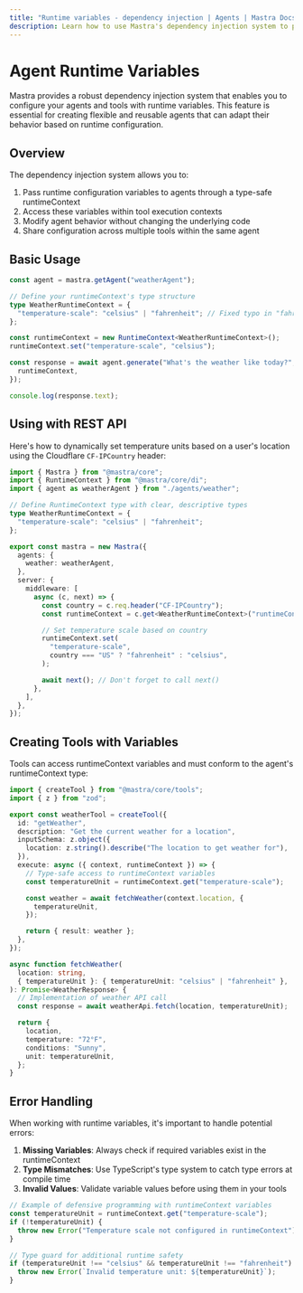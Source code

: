 ```yaml
---
title: "Runtime variables - dependency injection | Agents | Mastra Docs"
description: Learn how to use Mastra's dependency injection system to provide runtime configuration to agents and tools.
---
```


# Agent Runtime Variables

Mastra provides a robust dependency injection system that enables you to configure your agents and tools with runtime variables. This feature is essential for creating flexible and reusable agents that can adapt their behavior based on runtime configuration.

## Overview

The dependency injection system allows you to:

1. Pass runtime configuration variables to agents through a type-safe runtimeContext
2. Access these variables within tool execution contexts
3. Modify agent behavior without changing the underlying code
4. Share configuration across multiple tools within the same agent

## Basic Usage

```typescript
const agent = mastra.getAgent("weatherAgent");

// Define your runtimeContext's type structure
type WeatherRuntimeContext = {
  "temperature-scale": "celsius" | "fahrenheit"; // Fixed typo in "fahrenheit"
};

const runtimeContext = new RuntimeContext<WeatherRuntimeContext>();
runtimeContext.set("temperature-scale", "celsius");

const response = await agent.generate("What's the weather like today?", {
  runtimeContext,
});

console.log(response.text);
```

## Using with REST API

Here's how to dynamically set temperature units based on a user's location using the Cloudflare `CF-IPCountry` header:

```typescript filename="src/index.ts"
import { Mastra } from "@mastra/core";
import { RuntimeContext } from "@mastra/core/di";
import { agent as weatherAgent } from "./agents/weather";

// Define RuntimeContext type with clear, descriptive types
type WeatherRuntimeContext = {
  "temperature-scale": "celsius" | "fahrenheit";
};

export const mastra = new Mastra({
  agents: {
    weather: weatherAgent,
  },
  server: {
    middleware: [
      async (c, next) => {
        const country = c.req.header("CF-IPCountry");
        const runtimeContext = c.get<WeatherRuntimeContext>("runtimeContext");

        // Set temperature scale based on country
        runtimeContext.set(
          "temperature-scale",
          country === "US" ? "fahrenheit" : "celsius",
        );

        await next(); // Don't forget to call next()
      },
    ],
  },
});
```

## Creating Tools with Variables

Tools can access runtimeContext variables and must conform to the agent's runtimeContext type:

```typescript
import { createTool } from "@mastra/core/tools";
import { z } from "zod";

export const weatherTool = createTool({
  id: "getWeather",
  description: "Get the current weather for a location",
  inputSchema: z.object({
    location: z.string().describe("The location to get weather for"),
  }),
  execute: async ({ context, runtimeContext }) => {
    // Type-safe access to runtimeContext variables
    const temperatureUnit = runtimeContext.get("temperature-scale");

    const weather = await fetchWeather(context.location, {
      temperatureUnit,
    });

    return { result: weather };
  },
});

async function fetchWeather(
  location: string,
  { temperatureUnit }: { temperatureUnit: "celsius" | "fahrenheit" },
): Promise<WeatherResponse> {
  // Implementation of weather API call
  const response = await weatherApi.fetch(location, temperatureUnit);

  return {
    location,
    temperature: "72°F",
    conditions: "Sunny",
    unit: temperatureUnit,
  };
}
```

## Error Handling

When working with runtime variables, it's important to handle potential errors:

1. **Missing Variables**: Always check if required variables exist in the runtimeContext
2. **Type Mismatches**: Use TypeScript's type system to catch type errors at compile time
3. **Invalid Values**: Validate variable values before using them in your tools

```typescript
// Example of defensive programming with runtimeContext variables
const temperatureUnit = runtimeContext.get("temperature-scale");
if (!temperatureUnit) {
  throw new Error("Temperature scale not configured in runtimeContext");
}

// Type guard for additional runtime safety
if (temperatureUnit !== "celsius" && temperatureUnit !== "fahrenheit") {
  throw new Error(`Invalid temperature unit: ${temperatureUnit}`);
}
```
